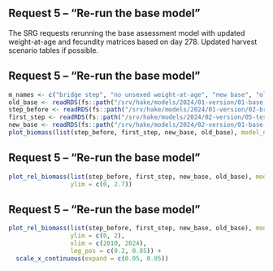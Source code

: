 ## Request 5 -- "Re-run the base model"

The SRG requests rerunning the base assessment model with updated weight-at-age and fecundity matrices based on day 278.  Updated harvest scenario tables if possible.


## Request 5 -- "Re-run the base model"
```r
m_names <- c("bridge step", "no unsexed weight-at-age", "new base", "old base")
old_base <- readRDS(fs::path("/srv/hake/models/2024/01-version/01-base-models/01-base/01-base.rds"))
step_before <- readRDS(fs::path("/srv/hake/models/2024/01-version/02-bridging-models/60-survey-1-t-distribution/60-survey-1-t-distribution.rds"))
first_step <- readRDS(fs::path("/srv/hake/models/2024/02-version/05-test-models/01-redo-fishery-comp/01-redo-fishery-comp.rds"))
new_base <- readRDS(fs::path("/srv/hake/models/2024/02-version/01-base-models/01-base/01-base.rds"))
plot_biomass(list(step_before, first_step, new_base, old_base), model_names = m_names)
```

## Request 5 -- "Re-run the base model"
```r
plot_rel_biomass(list(step_before, first_step, new_base, old_base), model_names = m_names,
                 ylim = c(0, 2.7))
```

## Request 5 -- "Re-run the base model"
```r
plot_rel_biomass(list(step_before, first_step, new_base, old_base), model_names = m_names,
                 ylim = c(0, 2),
                 xlim = c(2010, 2024),
                 leg_pos = c(0.2, 0.85)) +
  scale_x_continuous(expand = c(0.05, 0.05))
```
